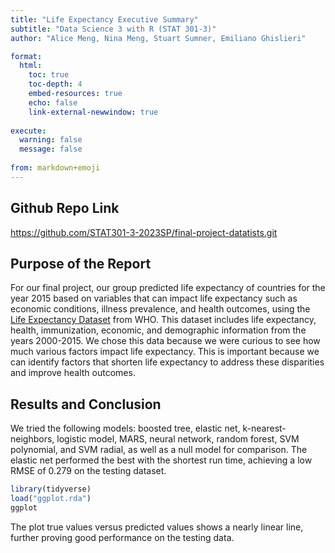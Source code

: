 ```yaml
---
title: "Life Expectancy Executive Summary"
subtitle: "Data Science 3 with R (STAT 301-3)"
author: "Alice Meng, Nina Meng, Stuart Sumner, Emiliano Ghislieri"

format:
  html:
    toc: true
    toc-depth: 4
    embed-resources: true
    echo: false
    link-external-newwindow: true
    
execute:
  warning: false
  message: false
  
from: markdown+emoji 
---
```

::: {.callout-tip}

## Github Repo Link

[https://github.com/STAT301-3-2023SP/final-project-datatists.git](https://github.com/STAT301-3-2023SP/final-project-datatists.git)

:::

## Purpose of the Report
For our final project, our group predicted life expectancy of countries for the year 2015 based on variables that can impact life expectancy such as economic conditions, illness prevalence, and health outcomes, using the [Life Expectancy Dataset](https://www.kaggle.com/datasets/lashagoch/life-expectancy-who-updated) from WHO. This dataset includes life expectancy, health, immunization, economic, and demographic information from the years 2000-2015. We chose this data because we were curious to see how much various factors impact life expectancy. This is important because we can identify factors that shorten life expectancy to address these disparities and improve health outcomes.

## Results and Conclusion 
We tried the following models: boosted tree, elastic net, k-nearest-neighbors, logistic model, MARS, neural network, random forest, SVM polynomial, and SVM radial, as well as a null model for comparison. The elastic net performed the best with the shortest run time, achieving a low RMSE of 0.279 on the testing dataset.

```r
library(tidyverse)
load("ggplot.rda")
ggplot
```
The plot true values versus predicted values shows a nearly linear line, further proving good performance on the testing data. 

